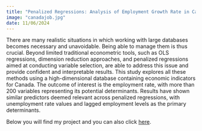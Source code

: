 ```yaml
---
title: "Penalized Regressions: Analysis of Employment Growth Rate in Canada, 1981-2024"
image: "canadajob.jpg"
date: 11/06/2024
---
```


There are many realistic situations in which working with large databases becomes necessary and unavoidable. Being able to manage them is thus crucial. Beyond limited traditional econometric tools, such as OLS regressions, dimension reduction approaches, and penalized regressions aimed at conducting variable selection, are able to address this issue and provide confident and interpretable results. This study explores all these methods using a high-dimensional database containing economic indicators for Canada. The outcome of interest is the employment rate, with more than 200 variables representing its potential determinants. Results have shown similar predictors deemed relevant across penalized regressions, with unemployment rate values and lagged employment levels as the primary determinants.

Below you will find my project and you can also click [here](Dossier%20Régressions%20Pénalisées,%20Yava%20Vilar%20Valera,%20M2%20ECAP.pdf).

<object data="Dossier Régressions Pénalisées, Yava Vilar Valera, M2 ECAP.pdf" type="application/pdf" width="100%" height="100%" style="min-height:50vh;">

</object>
